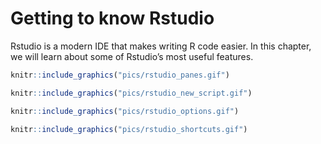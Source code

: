 # Getting to know Rstudio

Rstudio is a modern IDE that makes writing R code easier. In this chapter, we will learn about some
of Rstudio's most useful features.



```r
knitr::include_graphics("pics/rstudio_panes.gif")
```


```r
knitr::include_graphics("pics/rstudio_new_script.gif")
```


```r
knitr::include_graphics("pics/rstudio_options.gif")
```

```r
knitr::include_graphics("pics/rstudio_shortcuts.gif")
```
